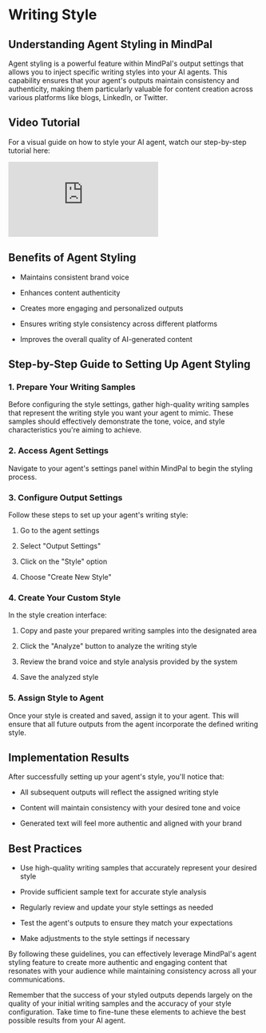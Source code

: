 # Writing Style

## Understanding Agent Styling in MindPal

Agent styling is a powerful feature within MindPal's output settings that allows you to inject specific writing styles into your AI agents. This capability ensures that your agent's outputs maintain consistency and authenticity, making them particularly valuable for content creation across various platforms like blogs, LinkedIn, or Twitter.

## Video Tutorial

For a visual guide on how to style your AI agent, watch our step-by-step tutorial here: 
<iframe
  style={{ width: "100%", aspectRatio: "16/9", marginTop: "32px" }}
  src="https://www.youtube.com/embed/zfty13C0qsA"
  title="YouTube video player"
  frameBorder="0"
  allow="accelerometer; autoplay; clipboard-write; encrypted-media; gyroscope; picture-in-picture; web-share"
  allowFullScreen
></iframe>


## Benefits of Agent Styling

*   Maintains consistent brand voice
    
*   Enhances content authenticity
    
*   Creates more engaging and personalized outputs
    
*   Ensures writing style consistency across different platforms
    
*   Improves the overall quality of AI-generated content
    

## Step-by-Step Guide to Setting Up Agent Styling

### 1\. Prepare Your Writing Samples

Before configuring the style settings, gather high-quality writing samples that represent the writing style you want your agent to mimic. These samples should effectively demonstrate the tone, voice, and style characteristics you're aiming to achieve.

### 2\. Access Agent Settings

Navigate to your agent's settings panel within MindPal to begin the styling process.

### 3\. Configure Output Settings

Follow these steps to set up your agent's writing style:

1.  Go to the agent settings
    
2.  Select "Output Settings"
    
3.  Click on the "Style" option
    
4.  Choose "Create New Style"
    

### 4\. Create Your Custom Style

In the style creation interface:

1.  Copy and paste your prepared writing samples into the designated area
    
2.  Click the "Analyze" button to analyze the writing style
    
3.  Review the brand voice and style analysis provided by the system
    
4.  Save the analyzed style
    

### 5\. Assign Style to Agent

Once your style is created and saved, assign it to your agent. This will ensure that all future outputs from the agent incorporate the defined writing style.

## Implementation Results

After successfully setting up your agent's style, you'll notice that:

*   All subsequent outputs will reflect the assigned writing style
    
*   Content will maintain consistency with your desired tone and voice
    
*   Generated text will feel more authentic and aligned with your brand
    

## Best Practices

*   Use high-quality writing samples that accurately represent your desired style
    
*   Provide sufficient sample text for accurate style analysis
    
*   Regularly review and update your style settings as needed
    
*   Test the agent's outputs to ensure they match your expectations
    
*   Make adjustments to the style settings if necessary
    

By following these guidelines, you can effectively leverage MindPal's agent styling feature to create more authentic and engaging content that resonates with your audience while maintaining consistency across all your communications.

Remember that the success of your styled outputs depends largely on the quality of your initial writing samples and the accuracy of your style configuration. Take time to fine-tune these elements to achieve the best possible results from your AI agent.


<PageFooter />

